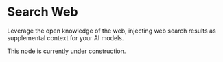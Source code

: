 # Search Web

Leverage the open knowledge of the web, injecting web search 
results as supplemental context for your AI models.

<Callout emoji="🚧">
    This node is currently under construction.
</Callout>